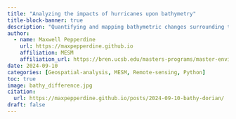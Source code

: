 ```yaml
---
title: "Analyzing the impacts of hurricanes upon bathymetry"
title-block-banner: true
description: "Quantifying and mapping bathymetric changes surrounding the Grand Bahama & Great Abaco islands due to Hurricane Dorian"
author: 
  - name: Maxwell Pepperdine
    url: https://maxpepperdine.github.io
    affiliation: MESM
    affiliation_url: https://bren.ucsb.edu/masters-programs/master-environmental-science-and-management 
date: 2024-09-10
categories: [Geospatial-analysis, MESM, Remote-sensing, Python]
toc: true
image: bathy_difference.jpg
citation: 
  url: https://maxpepperdine.github.io/posts/2024-09-10-bathy-dorian/
draft: false
---
```




